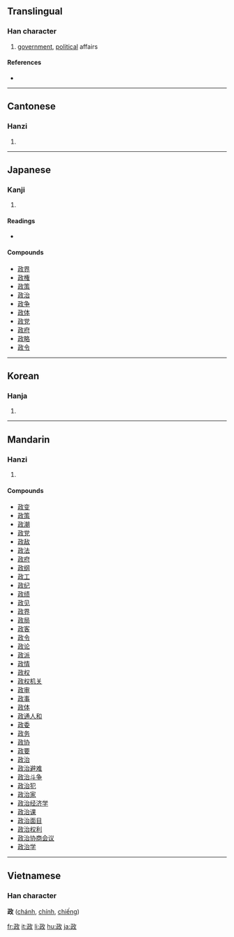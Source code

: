 ==Translingual==

===Han character===
{{Han char|rn=66|rad=攴|as=04|sn=8|four=1814<sub>0</sub>|canj=一一人大 (MMOK)|ids=⿰[[正]][[攵]]}}

# [[government]], [[political]] affairs

====References====
* {{Han ref|kx=0469.060|dkj=13135|dj=0819.020|hdz=21453.030|uh=653F|ud=25919|bh=AC46|bd=44102}}

----

==Cantonese==

===Hanzi===
{{yue-hanzi|jyut=|y=[[jing3]]}}

# {{defn|Cantonese}}

----

==Japanese==

===Kanji===
{{ja-kanji|grade=5|rs=攴04}}

# {{defn|Japanese}}

====Readings====
* {{ja-readings|on=[[せい]] (sei), [[しょう]] (shō)|kun=[[まつりごと]] (matsurigoto), [[ただす]] (tadasu)}}

====Compounds====
* [[政界]]
* [[政権]]
* [[政策]]
* [[政治]]
* [[政争]]
* [[政体]]
* [[政党]]
* [[政府]]
* [[政略]]
* [[政令]]

----

==Korean==

===Hanja===
{{ko-hanja|hangeul=정|eumhun=|rv=jeong|mr=chŏng|y=ceng}}

# {{defn|Korean}}

----

==Mandarin==

===Hanzi===
{{cmn-hanzi|pin=[[zhēng]] ([[zheng1]]), [[zhèng]] ([[zheng4]])|wg=[[cheng1|cheng<sup>1</sup>]], [[cheng4|cheng<sup>4</sup>]]}}

# {{defn|Mandarin}}

====Compounds====
* [[政变]]
* [[政策]]
* [[政潮]]
* [[政党]]
* [[政敌]]
* [[政法]]
* [[政府]]
* [[政纲]]
* [[政工]]
* [[政纪]]
* [[政绩]]
* [[政见]]
* [[政界]]
* [[政局]]
* [[政客]]
* [[政令]]
* [[政论]]
* [[政派]]
* [[政情]]
* [[政权]]
* [[政权机关]]
* [[政审]]
* [[政事]]
* [[政体]]
* [[政通人和]]
* [[政委]]
* [[政务]]
* [[政协]]
* [[政要]]
* [[政治]]
* [[政治避难]]
* [[政治斗争]]
* [[政治犯]]
* [[政治家]]
* [[政治经济学]]
* [[政治课]]
* [[政治面目]]
* [[政治权利]]
* [[政治协商会议]]
* [[政治学]]

----

==Vietnamese==

===Han character===
'''政''' ([[chánh]], [[chính]], [[chiếng]])

[[fr:政]]
[[it:政]]
[[li:政]]
[[hu:政]]
[[ja:政]]
